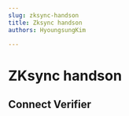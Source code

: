 ```yaml
---
slug: zksync-handson
title: Zksync handson
authors: HyoungsungKim

---
```


<!-- tags: [web3, dapp, ethereum, zksync] -->

<!--import {ConnectButton, Deposit, Transfer, Withdraw} from "./components/baseComponents.tsx" -->


# ZKsync handson

## Connect Verifier
<ConnectButton display="Verifier" className="button button--primary"/>

<!--
## Connect Prover
<ConnectButton display="Prover" className="button button--primary"/>

## Deposit
<Deposit display="Deposit" className="button button--primary" />

## Transfer
<Transfer display="Transfer" className="button button--primary" />

## Withdraw
<Withdraw display="Withdraw" className="button button--primary" />
-->